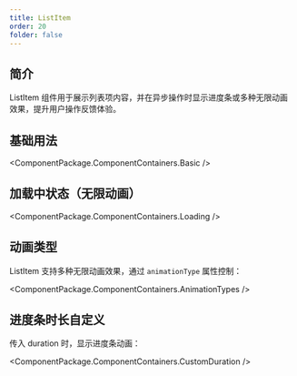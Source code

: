 ```yaml
---
title: ListItem
order: 20
folder: false
---
```


## 简介

ListItem 组件用于展示列表项内容，并在异步操作时显示进度条或多种无限动画效果，提升用户操作反馈体验。

## 基础用法

<ComponentPackage.ComponentContainers.Basic />

## 加载中状态（无限动画）

<ComponentPackage.ComponentContainers.Loading />

## 动画类型

ListItem 支持多种无限动画效果，通过 `animationType` 属性控制：

<ComponentPackage.ComponentContainers.AnimationTypes />

## 进度条时长自定义

传入 duration 时，显示进度条动画：

<ComponentPackage.ComponentContainers.CustomDuration />
